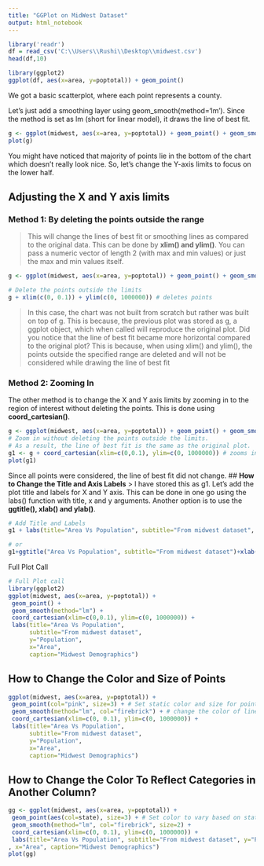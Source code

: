 ```yaml
---
title: "GGPlot on MidWest Dataset"
output: html_notebook
---
```


```r
library('readr')
df = read_csv('C:\\Users\\Rushi\\Desktop\\midwest.csv')
head(df,10)
```
```r
library(ggplot2)
ggplot(df, aes(x=area, y=poptotal)) + geom_point()
```
We got a basic scatterplot, where each point represents a county. 

Let's just add a smoothing layer using geom_smooth(method='lm'). 
Since the method is set as lm (short for linear model), it draws the line of best fit.
```r
g <- ggplot(midwest, aes(x=area, y=poptotal)) + geom_point() + geom_smooth(method="lm",se=FALSE) # set se=FALSE to turnoff confidence bands
plot(g)

```
You might have noticed that majority of points lie in the bottom of the chart which doesn't really look nice. So, let's change the Y-axis limits to focus on the lower half.

## **Adjusting the X and Y axis limits**
### Method 1: By deleting the points outside the range
> This will change the lines of best fit or smoothing lines as compared to the original data.
> This can be done by **xlim() and ylim()**. You can pass a numeric vector of length 2 (with max and min values) or just the max and min values itself.

```r
g <- ggplot(midwest, aes(x=area, y=poptotal)) + geom_point() + geom_smooth(method="lm") # set se=FALSE to turnoff confidence bands

# Delete the points outside the limits
g + xlim(c(0, 0.1)) + ylim(c(0, 1000000)) # deletes points

```
> In this case, the chart was not built from scratch but rather was built on top of g. This is because, 
the previous plot was stored as g, a ggplot object, which when called will reproduce the original 
plot. 
> Did you notice that the line of best fit became more horizontal compared to the original plot? This 
is because, when using xlim() and ylim(), the points outside the specified range are deleted and 
will not be considered while drawing the line of best fit

### Method 2: Zooming In
The other method is to change the X and Y axis limits by zooming in to the region of interest 
without deleting the points. This is done using **coord_cartesian()**.
```r
g <- ggplot(midwest, aes(x=area, y=poptotal)) + geom_point() + geom_smooth(method="lm") # set se=FALSE to turnoff confidence bands
# Zoom in without deleting the points outside the limits. 
# As a result, the line of best fit is the same as the original plot.
g1 <- g + coord_cartesian(xlim=c(0,0.1), ylim=c(0, 1000000)) # zooms in
plot(g1)

```
Since all points were considered, the line of best fit did not change.
## **How to Change the Title and Axis Labels**
> I have stored this as g1. Let's add the plot title and labels for X and Y axis. This can be done in one go using the labs() function with title, x and y arguments. Another option is to use the **ggtitle(), xlab() and ylab()**.

```r
# Add Title and Labels
g1 + labs(title="Area Vs Population", subtitle="From midwest dataset", y="Population", x="Area", caption="Midwest Demographics", alt = 'midwest dataset')
```
```r
# or
g1+ggtitle("Area Vs Population", subtitle="From midwest dataset")+xlab("Area") + ylab("Population")
```
Full Plot Call
```r
# Full Plot call
library(ggplot2)
ggplot(midwest, aes(x=area, y=poptotal)) +
 geom_point() +
 geom_smooth(method="lm") +
 coord_cartesian(xlim=c(0,0.1), ylim=c(0, 1000000)) +
 labs(title="Area Vs Population", 
      subtitle="From midwest dataset",
      y="Population", 
      x="Area", 
      caption="Midwest Demographics")
```
## **How to Change the Color and Size of Points**
```r
ggplot(midwest, aes(x=area, y=poptotal)) +
 geom_point(col="pink", size=3) + # Set static color and size for points
 geom_smooth(method="lm", col="firebrick") + # change the color of line
 coord_cartesian(xlim=c(0, 0.1), ylim=c(0, 1000000)) +
 labs(title="Area Vs Population", 
      subtitle="From midwest dataset",
      y="Population", 
      x="Area", 
      caption="Midwest Demographics")


```
## **How to Change the Color To Reflect Categories in Another Column?**
```r
gg <- ggplot(midwest, aes(x=area, y=poptotal)) +
 geom_point(aes(col=state), size=3) + # Set color to vary based on state categories.
 geom_smooth(method="lm", col="firebrick", size=2) +
 coord_cartesian(xlim=c(0, 0.1), ylim=c(0, 1000000)) +
 labs(title="Area Vs Population", subtitle="From midwest dataset", y="Population"
, x="Area", caption="Midwest Demographics")
plot(gg)
```

